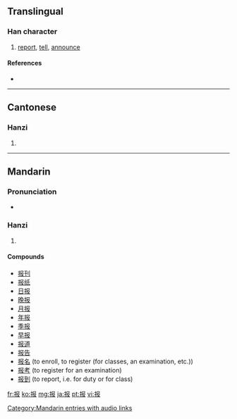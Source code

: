 {{also|報}}
==Translingual==
{{Han stroke|[[Image:报-order.gif]]}}

===Han character===
{{Han char|rn=64|rad=手|as=04|sn=7|four=|canj=手尸中水 (QSLE)}}

# [[report]], [[tell]], [[announce]]

====References====
* {{Han ref|kx=0422.121|hdz=31846.010|uh=62A5|ud=25253}}

----

==Cantonese==

===Hanzi===
{{yue-hanzi|jyut=|y=bou3|tra=報}}

# {{defn|Cantonese}}

----

==Mandarin==

===Pronunciation===
* {{audio|zh-bào.ogg|audio}}

===Hanzi===
{{cmn-hanzi|tra=報|pin=[[bào]] ([[bao4]])|wg=pao<sup>4</sup>}}

# {{defn|Mandarin}}

====Compounds====
*[[报刊]]
*[[报纸]]
*[[日报]]
*[[晚报]]
*[[月报]]
*[[年报]]
*[[季报]]
*[[早报]]
*[[报道]]
*[[报告]]
* [[报名]] (to enroll, to register (for classes, an examination, etc.))
*[[报考]] (to register for an examination)
*[[报到]] (to report, i.e. for duty or for class)

[[Category:Mandarin entries with audio links]]

[[fr:报]]
[[ko:报]]
[[mg:报]]
[[ja:报]]
[[pt:报]]
[[vi:报]]
